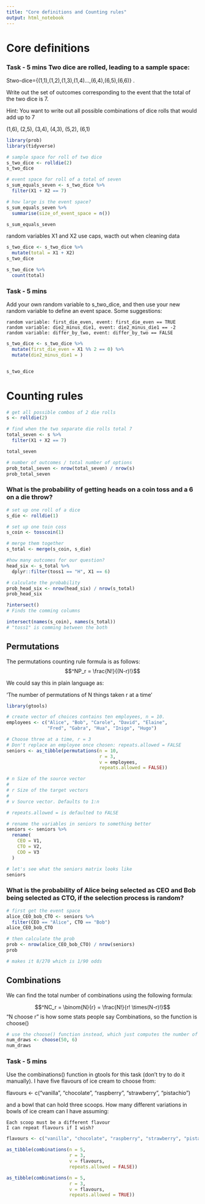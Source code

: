 ```yaml
---
title: "Core definitions and Counting rules"
output: html_notebook
---
```


# Core definitions

### Task - 5 mins Two dice are rolled, leading to a sample space:

Stwo-dice={(1,1),(1,2),(1,3),(1,4)...,(6,4),(6,5),(6,6)}
.


Write out the set of outcomes corresponding to the event that the total of the two dice is 7.

Hint: You want to write out all possible combinations of dice rolls that would add up to 7

(1,6), (2,5), (3,4), (4,3), (5,2), (6,1)


```r
library(prob)
library(tidyverse)
```


```r
# sample space for roll of two dice
s_two_dice <- rolldie(2)
s_two_dice
```

```r
# event space for roll of a total of seven
s_sum_equals_seven <- s_two_dice %>%
  filter(X1 + X2 == 7)

# how large is the event space?
s_sum_equals_seven %>%
  summarise(size_of_event_space = n())

s_sum_equals_seven
```

random variables X1 and X2 use caps, wacth out when cleaning data

```r
s_two_dice <- s_two_dice %>%
  mutate(total = X1 + X2)
s_two_dice
```

```r
s_two_dice %>% 
  count(total)
```


### Task - 5 mins

Add your own random variable to s_two_dice, and then use your new random variable to define an event space. Some suggestions:

    random variable: first_die_even, event: first_die_even == TRUE
    random variable: die2_minus_die1, event: die2_minus_die1 == -2
    random variable: differ_by_two, event: differ_by_two == FALSE


```r
s_two_dice <- s_two_dice %>%
  mutate(first_die_even = X1 %% 2 == 0) %>%
  mutate(die2_minus_die1 = )


s_two_dice
```

# Counting rules

```r
# get all possible combos of 2 die rolls
s <- rolldie(2)

# find when the two separate die rolls total 7
total_seven <- s %>%
  filter(X1 + X2 == 7)

total_seven
```

```r
# number of outcomes / total number of options
prob_total_seven <- nrow(total_seven) / nrow(s)
prob_total_seven
```

### What is the probability of getting heads on a coin toss and a 6 on a die throw?

```r
# set up one roll of a dice
s_die <- rolldie(1)

# set up one toin coss
s_coin <- tosscoin(1)

# merge them together
s_total <- merge(s_coin, s_die)

#how many outcomes for our question?
head_six <- s_total %>%
  dplyr::filter(toss1 == "H", X1 == 6)

# calculate the probability
prob_head_six <- nrow(head_six) / nrow(s_total)
prob_head_six
```

```r
?intersect()
# Finds the comming columns 

intersect(names(s_coin), names(s_total))
# "toss1" is comming between the both
```


## Permutations

The permutations counting rule formula is as follows:
$$^NP_r = \frac{N!}{(N-r)!}$$

We could say this in plain language as:

‘The number of permutations of N things taken r at a time’

```r
library(gtools)
```

```r
# create vector of choices contains ten employees, n = 10. 
employees <- c("Alice", "Bob", "Carole", "David", "Elaine", 
               "Fred", "Gabra", "Hua", "Inigo", "Hugo")

# Choose three at a time, r = 3
# Don't replace an employee once chosen: repeats.allowed = FALSE
seniors <- as_tibble(permutations(n = 10, 
                                  r = 3, 
                                  v = employees, 
                                  repeats.allowed = FALSE))

# n	Size of the source vector
# 
# r	Size of the target vectors
# 
# v	Source vector. Defaults to 1:n

# repeats.allowed = is defaulted to FALSE

# rename the variables in seniors to something better
seniors <- seniors %>%
  rename(
    CEO = V1,
    CTO = V2,
    COO = V3
  )

# let's see what the seniors matrix looks like
seniors
```

### What is the probability of Alice being selected as CEO and Bob being selected as CTO, if the selection process is random?
```r
# first get the event space
alice_CEO_bob_CTO <- seniors %>%
  filter(CEO == "Alice", CTO == "Bob")
alice_CEO_bob_CTO
```

```r
# then calculate the prob
prob <- nrow(alice_CEO_bob_CTO) / nrow(seniors)
prob

# makes it 8/270 which is 1/90 odds
```


## Combinations

We can find the total number of combinations using the following formula:

$$^NC_r = \binom{N}{r} = \frac{N!}{r! \times(N-r)!}$$
"N choose r" is how some stats people say Combinations, so the function is choose()

```r
# use the choose() function instead, which just computes the number of choices from 50 numbers, drawn in lots of 6
num_draws <- choose(50, 6)
num_draws
```

### Task - 5 mins

Use the combinations() function in gtools for this task (don’t try to do it manually). I have five flavours of ice cream to choose from:

flavours <- c("vanilla", "chocolate", "raspberry", "strawberry", "pistachio") 

and a bowl that can hold three scoops. How many different variations in bowls of ice cream can I have assuming:

    Each scoop must be a different flavour
    I can repeat flavours if I wish?

```r
flavours <- c("vanilla", "chocolate", "raspberry", "strawberry", "pistachio") 
```

```r
as_tibble(combinations(n = 5,
                       r = 3,
                       v = flavours,
                       repeats.allowed = FALSE))

```

```r
as_tibble(combinations(n = 5,
                       r = 3,
                       v = flavours,
                       repeats.allowed = TRUE))
```


